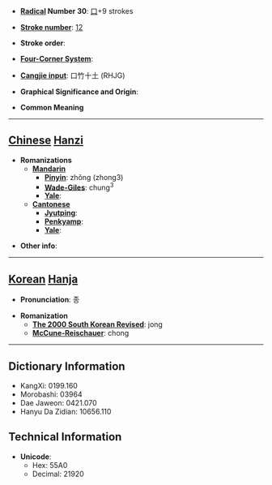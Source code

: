 * '''[[Wiktionary:Chinese radical index| Radical]] Number 30''': [[Wiktionary:Chinese radical index 口|口]]+9 strokes

* '''[[Wiktionary:Chinese total strokes index|Stroke number]]''': [[Wiktionary:Chinese total strokes index 12|12]]

* '''Stroke order''': 

* '''[[Wiktionary:Chinese four corner index|Four-Corner System]]''': 

* '''[[Wiktionary:Chinese Cangjie index|Cangjie input]]''': 口竹十土 (RHJG)

* '''Graphical Significance and Origin''': 

* '''Common Meaning'''

----

== [[Chinese]] [[Hanzi]] ==

* '''Romanizations'''
** '''[[Mandarin]]'''
*** '''[[Pinyin]]''': zhǒng (zhong3)
*** '''[[Wade-Giles]]''': chung<sup>3</sup>
*** '''[[Yale]]''': 
** '''[[Cantonese]]'''
*** '''[[Jyutping]]''':
*** '''[[Penkyamp]]''': 
*** '''[[Yale]]''': 

* '''Other info''': 

----

== [[Korean]] [[Hanja]] ==

* '''Pronunciation''': 종

* '''Romanization'''
** '''[[The 2000 South Korean Revised Romanization|The 2000 South Korean Revised]]''': jong
** '''[[McCune-Reischauer]]''': chong

----

== Dictionary Information ==

* KangXi: 0199.160
* Morobashi: 03964
* Dae Jaweon: 0421.070
* Hanyu Da Zidian: 10656.110

== Technical Information ==

* '''Unicode''':
** Hex: 55A0
** Decimal: 21920